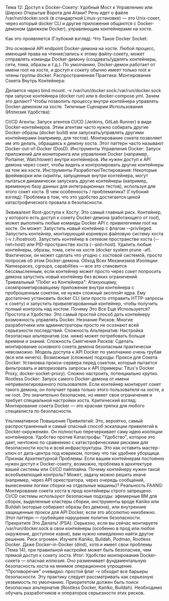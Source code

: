  Тема 12: Доступ к Docker-Сокету: Удобный Мост к Управлению или Широко Открытые Ворота для Атаки?
Речь идет о файле /var/run/docker.sock (в стандартной Linux-установке) — это Unix-сокет, через который docker CLI и другие приложения общаются с Docker-демоном (движком Docker), управляющим контейнерами на хосте.

Как это проявляется (Глубокий взгляд):
Что Такое Docker Socket:

Это основной API endpoint Docker-демона на хосте.
Любой процесс, имеющий права на чтение/запись к этому файлу-сокету, может отправлять команды Docker-демону (создавать/удалять контейнеры, сети, тома, образы и т.д.).
По умолчанию, Docker-демон работает от имени root на хосте, и доступ к сокету обычно имеет только root и члены группы docker.
Распространенная Практика: Монтирование Сокета Внутрь Контейнера:

Делается через bind mount: -v /var/run/docker.sock:/var/run/docker.sock при запуске контейнера (docker run) или в docker-compose.yml.
Зачем это делают? Чтобы позволить процессу внутри контейнера управлять Docker-демоном на хосте.
Типичные Сценарии Использования (Иллюзия Удобства):

CI/CD Агенты: Запуск агентов CI/CD (Jenkins, GitLab Runner) в виде Docker-контейнеров. Этим агентам часто нужно собирать другие Docker-образы (docker build) или запускать/управлять другими контейнерами (например, для тестов). Монтирование сокета позволяет им это делать, обращаясь к демону хоста. Этот паттерн часто называют Docker-out-of-Docker (DooD).
Инструменты Управления Docker: Запуск приложений для мониторинга или управления Docker (например, Portainer, Watchtower) внутри контейнеров. Им нужен доступ к API демона через сокет, чтобы видеть и контролировать другие контейнеры на том же хосте.
Инструменты Разработки/Тестирования: Некоторые фреймворки или скрипты, запущенные внутри контейнера, могут пытаться динамически запускать другие контейнеры (например, временную базу данных для интеграционных тестов), используя для этого сокет хоста.
В чем особенность / проблематика? (Глубокий взгляд):
Проблема в том, что это удобство достигается ценой катастрофического провала в безопасности.

Эквивалент Root-доступа к Хосту: Это самый главный риск. Контейнер, у которого есть доступ к сокету Docker-демона (работающего от root), может выполнять любые команды Docker API с привилегиями root на хосте. Он может:
Запустить новый контейнер с флагом --privileged.
Запустить контейнер, монтирующий корневую файловую систему хоста (-v /:/hostroot).
Запустить контейнер в сетевом пространстве хоста (--net=host) или PID-пространстве хоста (--pid=host).
Удалить любые контейнеры, образы, тома, сети на хосте (docker system prune -af).
Фактически, он может сделать что угодно с хостовой системой, просто попросив об этом Docker-демона.
Обход Всех Механизмов Изоляции: Namespaces, cgroups, capabilities — все это становится бессмысленным, если контейнер может просто через сокет попросить демона запустить новый контейнер без всяких ограничений.
Тривиальный "Побег из Контейнера": Атакующему, скомпрометировавшему приложение внутри контейнера с проброшенным сокетом, не нужен сложный эксплойт ядра. Ему достаточно установить docker CLI (или просто отправить HTTP-запросы к сокету) и запустить привилегированный контейнер, чтобы получить полный контроль над хостом.
Почему Это Все Еще Используется?
Простота и Удобство: Это самый простой способ дать контейнеру возможность управлять Docker.
Незнание Рисков: Многие разработчики или администраторы просто не осознают всей серьезности последствий.
Сложность Альтернатив: Настройка безопасных альтернатив (см. ниже) может потребовать больше времени и знаний.
Сложность Смягчения Рисков: Сделать монтирование основного сокета демона безопасным практически невозможно. Модель доступа к API Docker по умолчанию очень грубая (все или ничего). Возможные (сложные) подходы:
Прокси для Сокета Docker: Установка прокси-сервера перед сокетом, который пытается фильтровать и авторизовать запросы к API (примеры: Titus's Docker Proxy, docker-socket-proxy). Сложно настроить, потенциально хрупко.
Rootless Docker: Запуск самого Docker-демона от имени непривилегированного пользователя. Если контейнер монтирует сокет такого демона, он получает права только этого пользователя на хосте, а не root. Это значительно безопаснее, но имеет свои ограничения и требует специальной настройки хоста.
Критический взгляд:
Монтирование сокета Docker — это красная тряпка для любого специалиста по безопасности.

Ультимативное Повышение Привилегий: Это, вероятно, самый распространенный и самый опасный способ эскалации привилегий в Docker-окружениях. Он полностью перечеркивает саму идею изоляции контейнеров.
Удобство против Катастрофы: "Удобство", которое это дает, ничтожно по сравнению с катастрофическими рисками для безопасности хоста и всей инфраструктуры. Это как оставить мастер-ключ от дата-центра под ковриком, потому что так удобнее уборщице.
Признак Архитектурной Проблемы: Если вашим контейнерам постоянно нужен доступ к Docker-сокету, возможно, проблема в архитектуре вашей системы или CI/CD пайплайна. Почему контейнеру нужен такой всеобъемлющий контроль? Может, задачу можно решить иначе (например, через API оркестратора, через очередь сообщений, вынесением логики сборки на отдельные машины)?
Реальность FAANG: Монтирование сокета хоста в прод-контейнеры строго запрещено. CI/CD системы используют безопасные подходы: эфемерные ВМ для сборок, выделенные кластеры сборки, инструменты вроде Kaniko или Buildah (которые собирают образы без демона), или внутренние защищенные прокси для API Docker, если это абсолютно неизбежно. Этот паттерн — грубейшее нарушение политик безопасности.
Прекратите Это Делать! (PSA): Серьезно, если вы сейчас монтируете /var/run/docker.sock в свои контейнеры (особенно в прод или любое окружение, доступное извне), вам нужно немедленно найти другое решение. Риск огромен. Изучите Kaniko, Buildah, Podman, Rootless Docker. Даже Docker-in-Docker (dind), хотя и имеет свои проблемы (Тема 14), при правильной настройке может быть безопаснее, чем прямой доступ к сокету хоста.
Итог: Удобство монтирования Docker-сокета — опасная иллюзия. Оно разменивает фундаментальную безопасность хоста на мнимое операционное упрощение. "Противоречие" очевидно: простой флаг -v обходит все барьеры безопасности. Эту практику следует рассматривать как серьезную уязвимость по умолчанию. Приоритетом должен быть поиск безопасных альтернатив (Rootless Docker, Kaniko, Buildah). Необходимо обучать разработчиков и операторов серьезности этих рисков.
